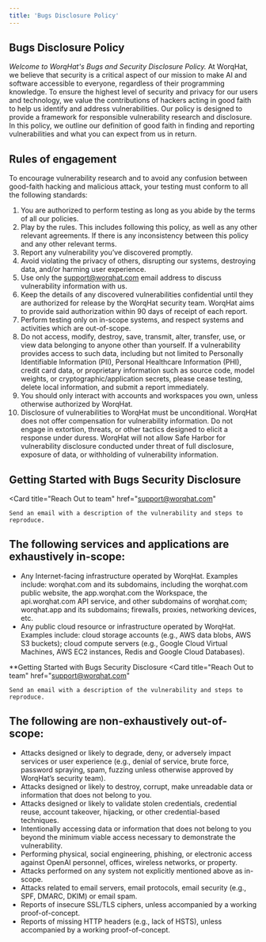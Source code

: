 ```yaml
---
title: 'Bugs Disclosure Policy'
---
```


## Bugs Disclosure Policy

*Welcome to WorqHat's Bugs and Security Disclosure Policy.* At WorqHat, we believe that security is a critical aspect of our mission to make AI and software accessible to everyone, regardless of their programming knowledge. To ensure the highest level of security and privacy for our users and technology, we value the contributions of hackers acting in good faith to help us identify and address vulnerabilities. Our policy is designed to provide a framework for responsible vulnerability research and disclosure. In this policy, we outline our definition of good faith in finding and reporting vulnerabilities and what you can expect from us in return.

## Rules of engagement
To encourage vulnerability research and to avoid any confusion between good-faith hacking and malicious attack, your testing must conform to all the following standards:

1. You are authorized to perform testing as long as you abide by the terms of all our policies.
2. Play by the rules. This includes following this policy, as well as any other relevant agreements. If there is any inconsistency between this policy and any other relevant terms.
3. Report any vulnerability you’ve discovered promptly.
4. Avoid violating the privacy of others, disrupting our systems, destroying data, and/or harming user experience.
5. Use only the support@worqhat.com email address to discuss vulnerability information with us.
6. Keep the details of any discovered vulnerabilities confidential until they are authorized for release by the WorqHat security team. WorqHat aims to provide said authorization within 90 days of receipt of each report.
7. Perform testing only on in-scope systems, and respect systems and activities which are out-of-scope.
8. Do not access, modify, destroy, save, transmit, alter, transfer, use, or view data belonging to anyone other than yourself. If a vulnerability provides access to such data, including but not limited to Personally Identifiable Information (PII), Personal Healthcare Information (PHI), credit card data, or proprietary information such as source code, model weights, or cryptographic/application secrets, please cease testing, delete local information, and submit a report immediately.
9. You should only interact with accounts and workspaces you own, unless otherwise authorized by WorqHat.
10. Disclosure of vulnerabilities to WorqHat must be unconditional. WorqHat does not offer compensation for vulnerability information. Do not engage in extortion, threats, or other tactics designed to elicit a response under duress. WorqHat will not allow Safe Harbor for vulnerability disclosure conducted under threat of full disclosure, exposure of data, or withholding of vulnerability information.

## Getting Started with Bugs Security Disclosure
  <Card
    title="Reach Out to team"
    href="support@worqhat.com"
  >
    Send an email with a description of the vulnerability and steps to reproduce.
  </Card>


## The following services and applications are exhaustively in-scope:
* Any Internet-facing infrastructure operated by WorqHat. Examples include: worqhat.com and its
subdomains, including the worqhat.com public website, the app.worqhat.com the Workspace,
the
api.worqhat.com API service, and other subdomains of worqhat.com; worqhat.app and its subdomains;
firewalls, proxies, networking devices, etc.
* Any public cloud resource or infrastructure operated by WorqHat. Examples include: cloud storage
accounts (e.g., AWS data blobs, AWS S3 buckets); cloud compute servers (e.g., Google Cloud
Virtual Machines, AWS
EC2 instances, Redis and Google Cloud Databases).

**Getting Started with Bugs Security Disclosure
<Card
    title="Reach Out to team"
    href="support@worqhat.com"
  >
    Send an email with a description of the vulnerability and steps to reproduce.
  </Card>

## The following are non-exhaustively out-of-scope:

* Attacks designed or likely to degrade, deny, or adversely impact services or user experience (e.g., denial of service, brute force, password spraying, spam, fuzzing unless otherwise approved by WorqHat’s security team).
* Attacks designed or likely to destroy, corrupt, make unreadable data or information that does not belong to you.
* Attacks designed or likely to validate stolen credentials, credential reuse, account takeover, hijacking, or other credential-based techniques.
* Intentionally accessing data or information that does not belong to you beyond the minimum viable access necessary to demonstrate the vulnerability.
* Performing physical, social engineering, phishing, or electronic access against OpenAI personnel, offices, wireless networks, or property.
* Attacks performed on any system not explicitly mentioned above as in-scope.
* Attacks related to email servers, email protocols, email security (e.g., SPF, DMARC, DKIM) or email spam.
* Reports of insecure SSL/TLS ciphers, unless accompanied by a working proof-of-concept.
* Reports of missing HTTP headers (e.g., lack of HSTS), unless accompanied by a working proof-of-concept.